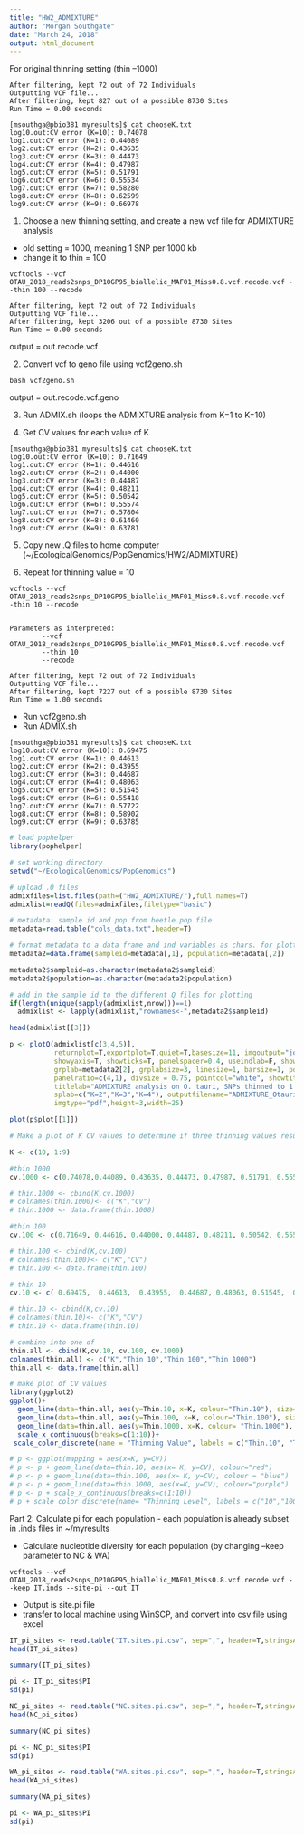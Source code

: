 ```yaml
---
title: "HW2_ADMIXTURE"
author: "Morgan Southgate"
date: "March 24, 2018"
output: html_document
---
```

For original thinning setting (thin --1000)
```
After filtering, kept 72 out of 72 Individuals
Outputting VCF file...
After filtering, kept 827 out of a possible 8730 Sites
Run Time = 0.00 seconds

[msouthga@pbio381 myresults]$ cat chooseK.txt
log10.out:CV error (K=10): 0.74078
log1.out:CV error (K=1): 0.44089
log2.out:CV error (K=2): 0.43635
log3.out:CV error (K=3): 0.44473
log4.out:CV error (K=4): 0.47987
log5.out:CV error (K=5): 0.51791
log6.out:CV error (K=6): 0.55534
log7.out:CV error (K=7): 0.58280
log8.out:CV error (K=8): 0.62599
log9.out:CV error (K=9): 0.66978
```

1. Choose a new thinning setting, and create a new vcf file for ADMIXTURE analysis
  - old setting = 1000, meaning 1 SNP per 1000 kb
  - change it to thin = 100
```
vcftools --vcf OTAU_2018_reads2snps_DP10GP95_biallelic_MAF01_Miss0.8.vcf.recode.vcf --thin 100 --recode

After filtering, kept 72 out of 72 Individuals
Outputting VCF file...
After filtering, kept 3206 out of a possible 8730 Sites
Run Time = 0.00 seconds

```
output = out.recode.vcf

2. Convert vcf to geno file using vcf2geno.sh
```
bash vcf2geno.sh
```
output = out.recode.vcf.geno

3. Run ADMIX.sh (loops the ADMIXTURE analysis from K=1 to K=10)

4. Get CV values for each value of K 
```
[msouthga@pbio381 myresults]$ cat chooseK.txt
log10.out:CV error (K=10): 0.71649
log1.out:CV error (K=1): 0.44616
log2.out:CV error (K=2): 0.44000
log3.out:CV error (K=3): 0.44487
log4.out:CV error (K=4): 0.48211
log5.out:CV error (K=5): 0.50542
log6.out:CV error (K=6): 0.55574
log7.out:CV error (K=7): 0.57804
log8.out:CV error (K=8): 0.61460
log9.out:CV error (K=9): 0.63781
```
5. Copy new .Q files to home computer (~/EcologicalGenomics/PopGenomics/HW2/ADMIXTURE)

6. Repeat for thinning value = 10
```
vcftools --vcf OTAU_2018_reads2snps_DP10GP95_biallelic_MAF01_Miss0.8.vcf.recode.vcf --thin 10 --recode


Parameters as interpreted:
        --vcf OTAU_2018_reads2snps_DP10GP95_biallelic_MAF01_Miss0.8.vcf.recode.vcf
        --thin 10
        --recode

After filtering, kept 72 out of 72 Individuals
Outputting VCF file...
After filtering, kept 7227 out of a possible 8730 Sites
Run Time = 1.00 seconds

```
- Run vcf2geno.sh
- Run ADMIX.sh

```
[msouthga@pbio381 myresults]$ cat chooseK.txt
log10.out:CV error (K=10): 0.69475
log1.out:CV error (K=1): 0.44613
log2.out:CV error (K=2): 0.43955
log3.out:CV error (K=3): 0.44687
log4.out:CV error (K=4): 0.48063
log5.out:CV error (K=5): 0.51545
log6.out:CV error (K=6): 0.55418
log7.out:CV error (K=7): 0.57722
log8.out:CV error (K=8): 0.58902
log9.out:CV error (K=9): 0.63785
```

```r
# load pophelper
library(pophelper)

# set working directory
setwd("~/EcologicalGenomics/PopGenomics")

# upload .Q files
admixfiles=list.files(path=("HW2_ADMIXTURE/"),full.names=T)
admixlist=readQ(files=admixfiles,filetype="basic")

# metadata: sample id and pop from beetle.pop file
metadata=read.table("cols_data.txt",header=T)

# format metadata to a data frame and ind variables as chars. for plotting
metadata2=data.frame(sampleid=metadata[,1], population=metadata[,2])

metadata2$sampleid=as.character(metadata2$sampleid)
metadata2$population=as.character(metadata2$population)

# add in the sample id to the different Q files for plotting
if(length(unique(sapply(admixlist,nrow)))==1)
  admixlist <- lapply(admixlist,"rownames<-",metadata2$sampleid)

head(admixlist[[3]])

p <- plotQ(admixlist[c(3,4,5)],
           returnplot=T,exportplot=T,quiet=T,basesize=11, imgoutput="join", 
           showyaxis=T, showticks=T, panelspacer=0.4, useindlab=F, showindlab=F, 
           grplab=metadata2[2], grplabsize=3, linesize=1, barsize=1, pointsize=3, 
           panelratio=c(4,1), divsize = 0.75, pointcol="white", showtitle=T, 
           titlelab="ADMIXTURE analysis on O. tauri, SNPs thinned to 1 per 100 bp", 
           splab=c("K=2","K=3","K=4"), outputfilename="ADMIXTURE_Otauri",
           imgtype="pdf",height=3,width=25)

plot(p$plot[[1]])

```

```r
# Make a plot of K CV values to determine if three thinning values result in different inferences of K

K <- c(10, 1:9)

#thin 1000
cv.1000 <- c(0.74078,0.44089, 0.43635, 0.44473, 0.47987, 0.51791, 0.55534, 0.58280,0.62599, 0.66978)

# thin.1000 <- cbind(K,cv.1000)
# colnames(thin.1000)<- c("K","CV")
# thin.1000 <- data.frame(thin.1000)

#thin 100
cv.100 <- c(0.71649, 0.44616, 0.44000, 0.44487, 0.48211, 0.50542, 0.55574, 0.57804, 0.61460, 0.63781)

# thin.100 <- cbind(K,cv.100)
# colnames(thin.100)<- c("K","CV")
# thin.100 <- data.frame(thin.100)

# thin 10
cv.10 <- c( 0.69475,  0.44613,  0.43955,  0.44687, 0.48063, 0.51545,  0.55418,  0.57722,  0.58902, 0.63785)

# thin.10 <- cbind(K,cv.10)
# colnames(thin.10)<- c("K","CV")
# thin.10 <- data.frame(thin.10)

# combine into one df
thin.all <- cbind(K,cv.10, cv.100, cv.1000)
colnames(thin.all) <- c("K","Thin 10","Thin 100","Thin 1000")
thin.all <- data.frame(thin.all)

# make plot of CV values 
library(ggplot2)
ggplot()+
  geom_line(data=thin.all, aes(y=Thin.10, x=K, colour="Thin.10"), size=1)+
  geom_line(data=thin.all, aes(y=Thin.100, x=K, colour="Thin.100"), size=1)+
  geom_line(data=thin.all, aes(y=Thin.1000, x=K, colour= "Thin.1000"), size=1)+
  scale_x_continuous(breaks=c(1:10))+
 scale_color_discrete(name = "Thinning Value", labels = c("Thin.10", "Thin.100", "Thin.1000"))

# p <- ggplot(mapping = aes(x=K, y=CV))
# p <- p + geom_line(data=thin.10, aes(x= K, y=CV), colour="red")
# p <- p + geom_line(data=thin.100, aes(x= K, y=CV), colour = "blue")
# p <- p + geom_line(data=thin.1000, aes(x=K, y=CV), colour="purple")
# p <- p + scale_x_continuous(breaks=c(1:10))
# p + scale_color_discrete(name= "Thinning Level", labels = c("10","100","1000"))

```







Part 2: Calculate pi for each population
- each population is already subset in .inds files in ~/myresults

- Calculate nucleotide diversity for each population (by changing --keep parameter to NC & WA)
```
vcftools --vcf OTAU_2018_reads2snps_DP10GP95_biallelic_MAF01_Miss0.8.vcf.recode.vcf --keep IT.inds --site-pi --out IT
```
- Output is site.pi file
- transfer to local machine using WinSCP, and convert into csv file using excel

```r

IT_pi_sites <- read.table("IT.sites.pi.csv", sep=",", header=T,stringsAsFactors = F)
head(IT_pi_sites)

summary(IT_pi_sites)

pi <- IT_pi_sites$PI
sd(pi)

```

```r
NC_pi_sites <- read.table("NC.sites.pi.csv", sep=",", header=T,stringsAsFactors = F)
head(NC_pi_sites)

summary(NC_pi_sites)

pi <- NC_pi_sites$PI
sd(pi)

```

```r
WA_pi_sites <- read.table("WA.sites.pi.csv", sep=",", header=T,stringsAsFactors = F)
head(WA_pi_sites)

summary(WA_pi_sites)

pi <- WA_pi_sites$PI
sd(pi)

```


